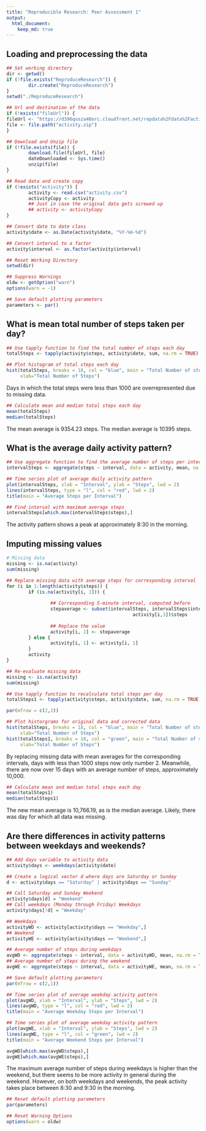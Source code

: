 ---
title: "Reproducible Research: Peer Assessment 1"
output: 
  html_document:
    keep_md: true
---

## Loading and preprocessing the data
```{r}
## Set working directory
dir <- getwd()
if (!file.exists("ReproduceResearch")) {
        dir.create("ReproduceResearch")
}
setwd("./ReproduceResearch")

## Url and destination of the data
if (!exists("fileUrl")) {
fileUrl <- "https://d396qusza40orc.cloudfront.net/repdata%2Fdata%2Factivity.zip"
file <- file.path("activity.zip")
}

## Download and Unzip file
if (!file.exists(file)) {
        download.file(fileUrl, file)
        dateDownloaded <- Sys.time()
        unzip(file)
}

## Read data and create copy
if (!exists("activity")) {
        activity <- read.csv("activity.csv")
        activityCopy <- activity
        ## Just in case the original data gets screwed up
        ## activity <- activityCopy
}

## Convert date to date class
activity$date <- as.Date(activity$date, "%Y-%m-%d")

## Convert interval to a factor
activity$interval <- as.factor(activity$interval)

## Reset Working Directory
setwd(dir)
```

```{r}
## Suppress Warnings
oldw <- getOption("warn")
options(warn = -1)

## Save default plotting parameters
parameters <- par()
```

## What is mean total number of steps taken per day?
```{r}
## Use tapply function to find the total number of steps each day
totalSteps <- tapply(activity$steps, activity$date, sum, na.rm = TRUE)
```

```{r fig.width = 10, fig.height = 12}
## Plot histogram of total steps each day
hist(totalSteps, breaks = 18, col = "blue", main = "Total Number of steps each day",
     xlab="Total Number of Steps")
```

Days in which the total steps were less than 1000 are overrepresented due to missing data.

```{r}
## Calculate mean and median total steps each day
mean(totalSteps)
median(totalSteps)
```

The mean average is 9354.23 steps. The median average is 10395 steps.

## What is the average daily activity pattern?
```{r}
## Use aggregate function to find the average number of steps per interval
intervalSteps <- aggregate(steps ~ interval, data = activity, mean, na.rm = TRUE)
```

```{r fig.width = 10, fig.height = 12}
## Time series plot of average daily activity pattern
plot(intervalSteps, xlab = "Interval", ylab = "Steps", lwd = 2)
lines(intervalSteps, type = "l", col = "red", lwd = 2)
title(main = "Average Steps per Interval")
```

```{r}
## Find interval with maximum average steps
intervalSteps[which.max(intervalSteps$steps),]
```

The activity pattern shows a peak at approximately 8:30 in the morning.

## Imputing missing values
```{r}
# Missing data
missing <- is.na(activity)
sum(missing)

## Replace missing data with average steps for corresponding interval
for (i in 1:length(activity$steps)) {
        if (is.na(activity[i, 1])) {
                
                ## Corresponding 5-minute interval, computed before
                stepaverage <- subset(intervalSteps, intervalSteps$interval == 
                                              activity[i,3])$steps
                
                ## Replace the value
                activity[i, 1] <- stepaverage
        } else {
                activity[i, 1] <- activity[i, 1]
        }
        activity
}

## Re-evaluate missing data
missing <- is.na(activity)
sum(missing)

## Use tapply function to recalculate total steps per day
totalSteps1 <- tapply(activity$steps, activity$date, sum, na.rm = TRUE)
```

```{r fig.width = 10, fig.height = 12}
par(mfrow = c(2,1))

## Plot historgrams for original data and corrected data
hist(totalSteps, breaks = 18, col = "blue", main = "Total Number of steps each day",
     xlab="Total Number of Steps")
hist(totalSteps1, breaks = 18, col = "green", main = "Total Number of steps each day",
     xlab="Total Number of Steps")
```

By replacing missing data with mean averages for the corresponding intervals, days with less than 1000 steps now only number 2. Meanwhile, there are now over 15 days with an average number of steps, approximately 10,000.

```{r}
## Calculate mean and median total steps each day
mean(totalSteps1)
median(totalSteps1)
```

The new mean average is 10,766.19, as is the median average. Likely, there was day for which all data was missing.

## Are there differences in activity patterns between weekdays and weekends?
```{r}
## Add days variable to activity data
activity$days <- weekdays(activity$date)

## Create a logical vector d where days are Saturday or Sunday
d <- activity$days == "Saturday" | activity$days == "Sunday"

## Call Saturday and Sunday Weekend
activity$days[d] = "Weekend"
## Call weekdays (Monday through Friday) Weekdays
activity$days[!d] = "Weekday"

## Weekdays 
activityWD <- activity[activity$days == "Weekday",]
## Weekend
activityWE <- activity[activity$days == "Weekend",]

## Average number of steps during weekdays
avgWD <- aggregate(steps ~ interval, data = activityWD, mean, na.rm = TRUE)
## Average number of steps during the weekend
avgWE <- aggregate(steps ~ interval, data = activityWE, mean, na.rm = TRUE)
```

```{r fig.width = 10, fig.height = 12}
## Save default plotting parameters
par(mfrow = c(2,1))

## Time series plot of average weekday activity pattern
plot(avgWD, xlab = "Interval", ylab = "Steps", lwd = 2)
lines(avgWD, type = "l", col = "red", lwd = 2)
title(main = "Average Weekday Steps per Interval")

## Time series plot of average weekday activity pattern
plot(avgWE, xlab = "Interval", ylab = "Steps", lwd = 2)
lines(avgWE, type = "l", col = "green", lwd = 2)
title(main = "Average Weekend Steps per Interval")
```

```{r}
avgWD[which.max(avgWD$steps),]
avgWE[which.max(avgWE$steps),]
```

The maximum average number of steps during weekdays is higher than the weekend, but there seems to be more activity in general during the weekend. However, on both weekdays and weekends, the peak activity takes place between 8:30 and 9:30 in the morning. 

```{r}
## Reset default plotting parameters
par(parameters)

## Reset Warning Options
options(warn = oldw)
```